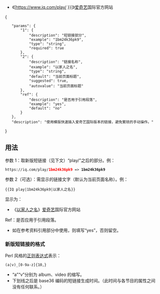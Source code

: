 <includeonly>
* 《[https://www.iq.com/play/{{{1}}} {{{2|{{PAGENAME}}}}}]》[[爱奇艺]]国际官方网站
</includeonly>
<noinclude>
<templatedata>
{
	"params": {
		"1": {
			"description": "短链接部分",
			"example": "1bm24k36pk9",
			"type": "string",
			"required": true
		},
		"2": {
			"description": "链接名称",
			"example": "以家人之名",
			"type": "string",
			"default": "当前页面标题",
			"suggested": true,
			"autovalue": "当前页面标题"
		},
		"ref": {
			"description": "是否用于引用段落",
			"example": "yes",
			"default": "no"
		}
	},
	"description": "使用模版快速插入爱奇艺国际版本的链接，避免繁琐的手动操作。"
}
</templatedata>
==用法==
参数 1：取新版短链接（见下文）“play/”之后的部分。例：
 <nowiki>https://iq.com/play/</nowiki><strong style="color:red">1bm24k36pk9</strong> => '''1bm24k36pk9'''

参数 2（可选）：需显示的链接文字（默认为当前页面名称）。例：
 <nowiki>{{IQ play|1bm24k36pk9|以家人之名}}</nowiki>
显示为：
*《[https://www.iq.com/play/1bm24k36pk9 以家人之名]》[[爱奇艺]]国际官方网站<span style="font-family: sans-serif; cursor: default; color:#54595d; font-size: 0.8em; bottom: 0.1em; font-weight: bold;" title="连接到中文网页"></span>

Ref：是否应用于引用段落。
* 如在参考资料引用部分中使用，则填写“yes”，否则留空。

===新版短链接的格式===
Perl 风格的[[正则表达式]]表示：
 (a|v)_[0-9a-z]{10,}
*“a”“v”分别为 album、video 的缩写。
*下划线之后是 base36 编码的短链接生成时间。（此时间与各节目的属性之间没有任何联系。）
</noinclude>